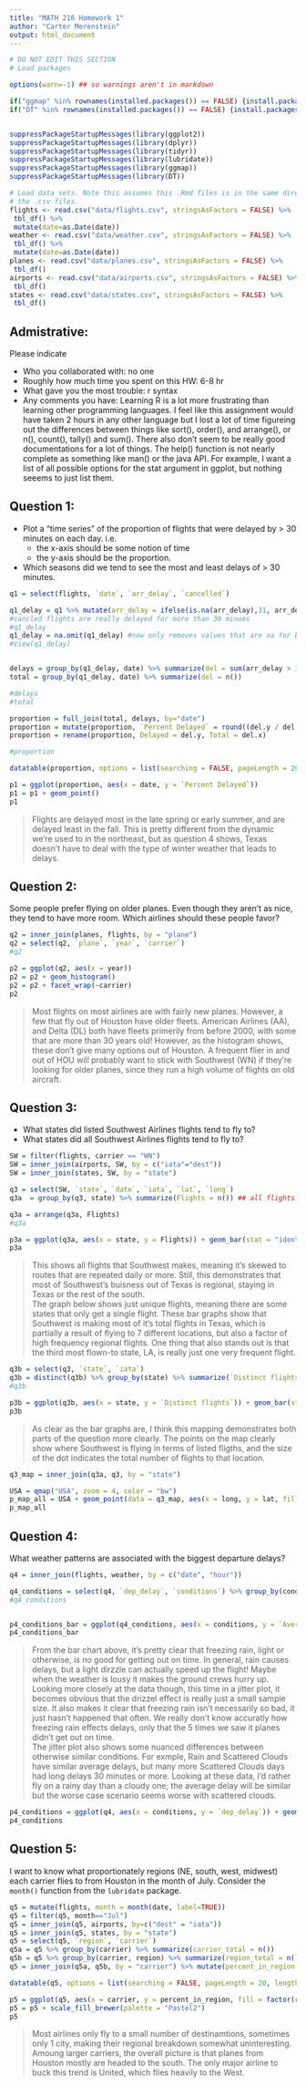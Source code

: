 ```yaml
---
title: "MATH 216 Homework 1"
author: "Carter Merenstein"
output: html_document
---
```


```r
# DO NOT EDIT THIS SECTION
# Load packages

options(warn=-1) ## so warnings aren't in markdown

if("ggmap" %in% rownames(installed.packages()) == FALSE) {install.packages("ggmap")} ## I use ggmap, didn't know if you had it
if("DT" %in% rownames(installed.packages()) == FALSE) {install.packages("DT")}


suppressPackageStartupMessages(library(ggplot2))
suppressPackageStartupMessages(library(dplyr))
suppressPackageStartupMessages(library(tidyr))
suppressPackageStartupMessages(library(lubridate))
suppressPackageStartupMessages(library(ggmap))
suppressPackageStartupMessages(library(DT))

```
```r
# Load data sets. Note this assumes this .Rmd files is in the same directory as
# the .csv files.
flights <- read.csv("data/flights.csv", stringsAsFactors = FALSE) %>% 
 tbl_df() %>%
 mutate(date=as.Date(date))
weather <- read.csv("data/weather.csv", stringsAsFactors = FALSE) %>% 
 tbl_df() %>%
 mutate(date=as.Date(date))
planes <- read.csv("data/planes.csv", stringsAsFactors = FALSE) %>% 
 tbl_df()
airports <- read.csv("data/airports.csv", stringsAsFactors = FALSE) %>% 
 tbl_df()
states <- read.csv("data/states.csv", stringsAsFactors = FALSE) %>% 
 tbl_df()
```







## Admistrative:

Please indicate

* Who you collaborated with: no one
* Roughly how much time you spent on this HW: 6-8 hr
* What gave you the most trouble: r syntax
* Any comments you have: Learning R is a lot more frustrating than learning other programming languages. I feel like this assignment would have taken 2 hours in any other language but I lost a lot of time figureing out the differences between things like sort(), order(), and arrange(), or n(), count(), tally() and sum(). There also don't seem to be really good documentations for a lot of things. The help() function is not nearly complete as something like man() or the java API. For example, I want a list of all possible options for the stat argument in ggplot, but nothing seeems to just list them.





## Question 1:

* Plot a "time series" of the proportion of flights that were delayed by > 30 minutes on each day.  i.e.
    + the x-axis should be some notion of time
    + the y-axis should be the proportion.
* Which seasons did we tend to see the most and least delays of > 30 minutes.
```r

q1 = select(flights, `date`, `arr_delay`, `cancelled`)

q1_delay = q1 %>% mutate(arr_delay = ifelse(is.na(arr_delay),31, arr_delay))
#cancled flights are really delayed for more than 30 minues
#q1_delay
q1_delay = na.omit(q1_delay) #now only removes values that are na for both
#View(q1_delay)


delays = group_by(q1_delay, date) %>% summarize(del = sum(arr_delay > 30))
total = group_by(q1_delay, date) %>% summarize(del = n())

#delays
#total

proportion = full_join(total, delays, by="date")
proportion = mutate(proportion, `Percent Delayed` = round((del.y / del.x)*100, digits = 2))
proportion = rename(proportion, Delayed = del.y, Total = del.x)

#proportion

datatable(proportion, options = list(searching = FALSE, pageLength = 20, lengthMenu = c(5, 10, 20, 50)))

p1 = ggplot(proportion, aes(x = date, y = `Percent Delayed`))
p1 = p1 + geom_point()
p1

```
> Flights are delayed most in the late spring or early summer, and are delayed least in the fall. This is pretty different from the dynamic we're used to in the northeast, but as question 4 shows, Texas doesn't have to deal with the type of winter weather that leads to delays.





## Question 2:

Some people prefer flying on older planes.  Even though they aren't as nice,
they tend to have more room.  Which airlines should these people favor?

```r


q2 = inner_join(planes, flights, by = "plane")
q2 = select(q2, `plane`, `year`, `carrier`)
#q2

p2 = ggplot(q2, aes(x = year))
p2 = p2 + geom_histogram()
p2 = p2 + facet_wrap(~carrier)
p2

```
> Most flights on most airlines are with fairly new planes. However, a few that fly out of Houston have older fleets. American Airlines (AA), and Delta (DL) both have fleets primerily from before 2000, with some that are more than 30 years old! However, as the histogram shows, these don't give many options out of Houston. A frequent flier in and out of HOU will probably want to stick with Southwest (WN) if they're looking for older planes, since they run a high volume of flights on old aircraft.


## Question 3:

* What states did listed Southwest Airlines flights tend to fly to?
* What states did all Southwest Airlines flights tend to fly to?

```r


SW = filter(flights, carrier == "WN")
SW = inner_join(airports, SW, by = c("iata"="dest"))
SW = inner_join(states, SW, by = "state")

q3 = select(SW, `state`, `date`, `iata`, `lat`, `long`)
q3a  = group_by(q3, state) %>% summarize(Flights = n()) ## all flights

q3a = arrange(q3a, Flights)
#q3a

p3a = ggplot(q3a, aes(x = state, y = Flights)) + geom_bar(stat = "identity")
p3a
```
> This shows all flights that Southwest makes, meaning it's skewed to routes that are repeated daily or more. Still, this demonstrates that most of Southwest's buisness out of Texas is regional, staying in Texas or the rest of the south.    
> The graph below shows just unique flights, meaning there are some states that only get a single flight. These bar graphs show that Southwest is making most of it's total flights in Texas, which is partially a result of flying to 7 different locations, but also a factor of high frequency regional flights. One thing that also stands out is that the third most flown-to state, LA, is really just one very frequent flight.

```r

q3b = select(q3, `state`, `iata`)
q3b = distinct(q3b) %>% group_by(state) %>% summarize(`Distinct flights` = n())
#q3b

p3b = ggplot(q3b, aes(x = state, y = `Distinct flights`)) + geom_bar(stat = "identity")
p3b
```
> As clear as the bar graphs are, I think this mapping demonstrates both parts of the question more clearly. The points on the map clearly show where Southwest is flying in terms of listed fligths, and the size of the dot indicates the total number of flights to that location.


```r

q3_map = inner_join(q3a, q3, by = "state")

USA = qmap("USA", zoom = 4, color = "bw")
p_map_all = USA + geom_point(data = q3_map, aes(x = long, y = lat, fill = state, size = Flights), pch=21, colour = "black") + scale_shape_identity()
p_map_all


```





## Question 4:

What weather patterns are associated with the biggest departure delays?

```r

q4 = inner_join(flights, weather, by = c("date", "hour"))

q4_conditions = select(q4, `dep_delay`, `conditions`) %>% group_by(conditions) %>% summarize(`Average delay` = mean(dep_delay), SE = sd(dep_delay)/sqrt(n()))
#q4_conditions


p4_conditions_bar = ggplot(q4_conditions, aes(x = conditions, y = `Average delay`)) + geom_bar(stat = "identity") + theme(axis.text.x = element_text(angle = 45, hjust = 1))
p4_conditions_bar
```
> From the bar chart above, it's pretty clear that freezing rain, light or otherwise, is no good for getting out on time. In general, rain causes delays, but a light dirzzle can actually speed up the flight! Maybe when the weather is lousy it makes the ground crews hurry up.   
> Looking more closely at the data though, this time in a jitter plot, it becomes obvious that the drizzel effect is really just a small sample size. It also makes it clear that freezing rain isn't necessarily so bad, it just hasn't happened that often. We really don't know accuratly how freezing rain effects delays, only that the 5 times we saw it planes didn't get out on time.   
>The jitter plot also shows some nuanced differences between otherwise similar conditions. For exmple, Rain and Scattered Clouds have similar average delays, but many more Scattered Clouds days had long delays 30 minutes or more. Looking at these data, I'd rather fly on a rainy day than a cloudy one; the average delay will be similar but the worse case scenario seems worse with scattered clouds.


```r
p4_conditions = ggplot(q4, aes(x = conditions, y = `dep_delay`)) + geom_point(position = position_jitter(width = 1), size = 0.25) + theme(axis.text.x = element_text(angle = 45, hjust = 1))
p4_conditions

```





## Question 5:

I want to know what proportionately regions (NE, south, west, midwest) each 
carrier flies to from Houston in the month of July.  Consider the `month()`
function from the `lubridate` package.

```r

q5 = mutate(flights, month = month(date, label=TRUE))
q5 = filter(q5, month=="Jul")
q5 = inner_join(q5, airports, by=c("dest" = "iata"))
q5 = inner_join(q5, states, by = "state")
q5 = select(q5, `region`, `carrier`)
q5a = q5 %>% group_by(carrier) %>% summarize(carrier_total = n()) 
q5b = q5 %>% group_by(carrier, region) %>% summarize(region_total = n())
q5 = inner_join(q5a, q5b, by = "carrier") %>% mutate(percent_in_region = round((region_total/carrier_total)*100, digits = 2))

datatable(q5, options = list(searching = FALSE, pageLength = 20, lengthMenu = c(5, 10, 20)))

p5 = ggplot(q5, aes(x = carrier, y = percent_in_region, fill = factor(region))) + geom_bar(stat = "identity", color = "black")
p5 = p5 + scale_fill_brewer(palette = "Pastel2")
p5

```
> Most airlines only fly to a small number of destinamtions, sometimes only 1 city, making their regional breakdown somewhat uninteresting. Amoung larger carriers, the overall picture is that planes from Houston mostly are headed to the south. The only major airline to buck this trend is United, which flies heavily to the West.

